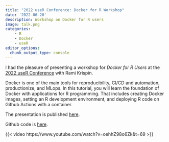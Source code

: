 ```yaml
---
title: "2022 useR Conference: Docker for R Workshop"
date: '2022-06-20'
description: Workshop on Docker for R users
image: talk.png
categories:
    - R
    - Docker
    - useR
editor_options: 
  chunk_output_type: console
---
```


I had the pleasure of presenting a workshop for _Docker for R Users_ at the [2022 useR Conference](https://user2022.r-project.org/program/tutorials/#docker-for-r-users) with Rami Krispin.

Docker is one of the main tools for reproducibility, CI/CD and automation, productionize, and MLops. In this tutorial, you will learn the foundation of Docker with applications for R programming. That includes creating Docker images, setting an R development environment, and deploying R code on Github Actions with a container.

The presentation is published [here](https://github.com/rsangole/user2022-r-for-docker/blob/main/Introduction%20to%20Docker%20for%20R%20users.pdf).

Github code is [here](https://github.com/rsangole/user2022-r-for-docker).

{{< video https://www.youtube.com/watch?v=oehhZ98o6Zk&t=69 >}}
